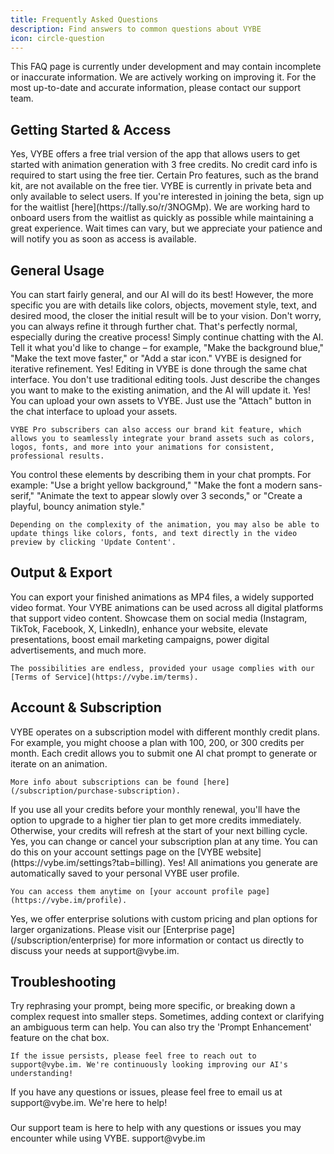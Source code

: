 ```yaml
---
title: Frequently Asked Questions
description: Find answers to common questions about VYBE
icon: circle-question
---
```


<Danger>
  This FAQ page is currently under development and may contain incomplete or inaccurate information. We are actively working on improving it. For the most up-to-date and accurate information, please contact our support team.
</Danger>

## Getting Started & Access

<AccordionGroup>
  <Accordion title="Is VYBE free to try?">
    Yes, VYBE offers a free trial version of the app that allows users to get started with animation generation with 3 free credits. 
    No credit card info is required to start using the free tier. Certain Pro features, such as the brand kit, are not available on the free tier.
  </Accordion>

  <Accordion title="How can I sign up for the private beta?">
    VYBE is currently in private beta and only available to select users. If you're interested in joining the beta, sign up for the waitlist [here](https://tally.so/r/3NOGMp).
  </Accordion>

  <Accordion title="How long will it take to get access if I join the waitlist?">
    We are working hard to onboard users from the waitlist as quickly as possible while maintaining a great experience. 
    Wait times can vary, but we appreciate your patience and will notify you as soon as access is available.
  </Accordion>
</AccordionGroup>

## General Usage

<AccordionGroup>
  <Accordion title="How specific do my chat prompts need to be?">
    You can start fairly general, and our AI will do its best! 
    However, the more specific you are with details like colors, objects, movement style, text, and desired mood, the closer the initial result will be to your vision. 
    Don't worry, you can always refine it through further chat.
  </Accordion>

  <Accordion title="What if I don't like the animation the AI generates?">
    That's perfectly normal, especially during the creative process! 
    Simply continue chatting with the AI. 
    Tell it what you'd like to change – for example, "Make the background blue," "Make the text move faster," or "Add a star icon." VYBE is designed for iterative refinement.
  </Accordion>

  <Accordion title="Can I edit the animations after they are generated? How?">
    Yes! Editing in VYBE is done through the same chat interface. 
    You don't use traditional editing tools. 
    Just describe the changes you want to make to the existing animation, and the AI will update it.
  </Accordion>

  <Accordion title="Can I upload my own assets (logos, images, brand colors)?">
    Yes! You can upload your own assets to VYBE.
    Just use the "Attach" button in the chat interface to upload your assets.
    
    
    VYBE Pro subscribers can also access our brand kit feature, which allows you to seamlessly integrate your brand assets such as colors, logos, fonts, and more into your animations for consistent, professional results.
  </Accordion>

  <Accordion title="What controls do I have over things like colors, fonts, timing, or style?">
    You control these elements by describing them in your chat prompts. 
    For example: "Use a bright yellow background," "Make the font a modern sans-serif," "Animate the text to appear slowly over 3 seconds," or "Create a playful, bouncy animation style."
    
    
    Depending on the complexity of the animation, you may also be able to update things like colors, fonts, and text directly in the video preview by clicking 'Update Content'.
  </Accordion>
</AccordionGroup>

## Output & Export

<AccordionGroup>
  <Accordion title="What format can I export my animations in?">
    You can export your finished animations as MP4 files, a widely supported video format.
  </Accordion>

  <Accordion title="Where can I use the animations I create with VYBE?">
    Your VYBE animations can be used across all digital platforms that support video content. 
    Showcase them on social media (Instagram, TikTok, Facebook, X, LinkedIn), enhance your website, elevate presentations, boost email marketing campaigns, power digital advertisements, and much more. 
    
    
    The possibilities are endless, provided your usage complies with our [Terms of Service](https://vybe.im/terms).
  </Accordion>
</AccordionGroup>

## Account & Subscription

<AccordionGroup>
  <Accordion title="How does VYBE's pricing work? / What are credits?">
    VYBE operates on a subscription model with different monthly credit plans. For example, you might choose a plan with 100, 200, or 300 credits per month. 
    Each credit allows you to submit one AI chat prompt to generate or iterate on an animation. 


    More info about subscriptions can be found [here](/subscription/purchase-subscription).
  </Accordion>

  <Accordion title="What happens if I run out of credits during a month?">
    If you use all your credits before your monthly renewal, you'll have the option to upgrade to a higher tier plan to get more credits immediately. 
    Otherwise, your credits will refresh at the start of your next billing cycle.
  </Accordion>

  <Accordion title="Can I change or cancel my subscription plan?">
    Yes, you can change or cancel your subscription plan at any time. 
    You can do this on your account settings page on the [VYBE website](https://vybe.im/settings?tab=billing).
  </Accordion>

  <Accordion title="Are my generated animations saved? Where can I find them?">
    Yes! All animations you generate are automatically saved to your personal VYBE user profile. 


    You can access them anytime on [your account profile page](https://vybe.im/profile).
  </Accordion>
  
  <Accordion title="Do you offer enterprise plans?">
    Yes, we offer enterprise solutions with custom pricing and plan options for larger organizations. 
    Please visit our [Enterprise page](/subscription/enterprise) for more information or contact us directly to discuss your needs at support@vybe.im.
  </Accordion>
</AccordionGroup>

## Troubleshooting

<AccordionGroup>
  <Accordion title="What if the AI isn't understanding my prompts correctly?">
    Try rephrasing your prompt, being more specific, or breaking down a complex request into smaller steps. 
    Sometimes, adding context or clarifying an ambiguous term can help. You can also try the 'Prompt Enhancement' feature on the chat box. 


    If the issue persists, please feel free to reach out to support@vybe.im. We're continuously looking improving our AI's understanding!
  </Accordion>

  <Accordion title="Where can I get help or support if I have a problem?">
    If you have any questions or issues, please feel free to email us at support@vybe.im. We're here to help!
  </Accordion>
</AccordionGroup>

###
<Card title="Contact Support" icon="headset" href="mailto:support@vybe.im">
  Our support team is here to help with any questions or issues you may encounter while using VYBE. support@vybe.im
</Card>